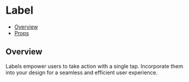 # Label


<Meta of={LabelStories} />

- [Overview](#overview)
- [Props](#props)

## Overview

Labels empower users to take action with a single tap. Incorporate them into your design for a seamless and efficient user experience.

<Canvas of={LabelStories.Overview} />
